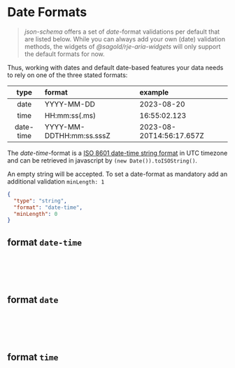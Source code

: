 
<Meta title="DateFormats" />

# Date Formats

> _json-schema_ offers a set of _date_-format validations per default that are listed below. While you can always add your own (date) validation methods, the widgets of _@sagold/rje-aria-widgets_ will only support the default formats for now.

Thus, working with dates and default date-based features your data needs to rely on one of the three stated formats:

|   type    | format                   | example                  |
| :-------: | :----------------------- | :----------------------- |
|   date    | YYYY-MM-DD               | 2023-08-20               |
|   time    | HH:mm:ss(.ms)            | 16:55:02.123             |
| date-time | YYYY-MM-DDTHH:mm:ss.sssZ | 2023-08-20T14:56:17.657Z |

The _date-time_-format is a [ISO 8601 date-time string format](https://developer.mozilla.org/en-US/docs/Web/JavaScript/Reference/Global_Objects/Date/toISOString) in UTC timezone and can be retrieved in javascript by `(new Date()).toISOString()`.

An empty string will be accepted. To set a date-format as mandatory add an additional validation `minLength: 1`

```json
{
  "type": "string",
  "format": "date-time",
  "minLength": 0
}
```

<Canvas className="inline" of={DateWidgetStories.FormatDateTimeRequired} />

## format `date-time`

```json
{
  "type": "string",
  "format": "date-time"
}
```

<Canvas className="inline" of={DateWidgetStories.FormatDateTime} />

## format `date`

```json
{
  "type": "string",
  "format": "date"
}
```

<Canvas className="inline" of={DateWidgetStories.FormatDate} />

## format `time`

```json
{
  "type": "string",
  "format": "time"
}
```

<Canvas className="inline" of={DateWidgetStories.FormatTime} />
